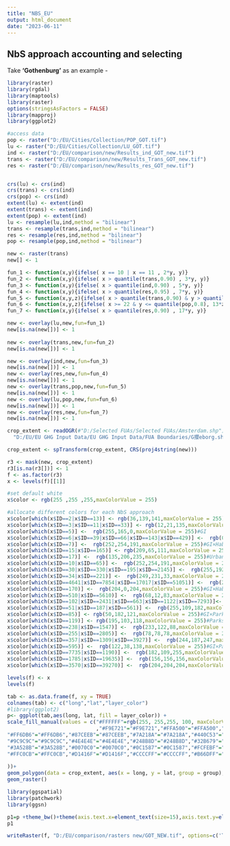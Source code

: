---
title: "NBS_EU"
output: html_document
date: "2023-06-11"
---

## NbS approach accounting and selecting

Take **'Gothenburg'** as an example -

```{r}
library(raster)
library(rgdal)
library(maptools)
library(raster)
options(stringsAsFactors = FALSE)
library(mapproj)
library(ggplot2)
```

```{r}
#access data
pop <- raster("D:/EU/Cities/Collection/POP_GOT.tif")
lu <- raster("D:/EU/Cities/Collection/LU_GOT.tif")
ind <- raster("D:/EU/comparison/new/Results_ind_GOT_new.tif")
trans <- raster("D:/EU/comparison/new/Results_Trans_GOT_new.tif")
res <- raster("D:/EU/comparison/new/Results_res_GOT_new.tif")


crs(lu) <- crs(ind)
crs(trans) <- crs(ind)
crs(pop) <- crs(ind)
extent(lu) <- extent(ind)
extent(trans) <- extent(ind)
extent(pop) <- extent(ind)
lu <- resample(lu,ind,method = "bilinear")
trans <- resample(trans,ind,method = "bilinear")
res <- resample(res,ind,method = "bilinear")
pop <- resample(pop,ind,method = "bilinear")
```

```{r}
new <- raster(trans)
new[] <- 1

fun_1 <- function(x,y){ifelse( x == 10 | x == 11 , 2*y, y)} 
fun_2 <- function(x,y){ifelse( x > quantile(trans,0.90) , 3*y, y)}
fun_3 <- function(x,y){ifelse( x > quantile(ind,0.90) , 5*y, y)}
fun_4 <- function(x,y){ifelse( x > quantile(res,0.95) , 7*y, y)}
fun_5 <- function(x,y,z){ifelse( x > quantile(trans,0.90) & y > quantile(pop,0.75), 11*z, z)}
fun_6 <- function(x,y,z){ifelse( x >= 22 & y <= quantile(pop,0.8), 13*z, z)}
fun_7 <- function(x,y){ifelse( x > quantile(res,0.90) , 17*y, y)}
```

```{r}
new <- overlay(lu,new,fun=fun_1)
new[is.na(new[])] <- 1
 
new <- overlay(trans,new,fun=fun_2)
new[is.na(new[])] <- 1

new <- overlay(ind,new,fun=fun_3)
new[is.na(new[])] <- 1
new <- overlay(res,new,fun=fun_4)
new[is.na(new[])] <- 1
new <- overlay(trans,pop,new,fun=fun_5)
new[is.na(new[])] <- 1
new <- overlay(lu,pop,new,fun=fun_6)
new[is.na(new[])] <- 1
new <- overlay(res,new,fun=fun_7)
new[is.na(new[])] <- 1
```

```{r}
crop_extent <- readOGR(#"D:/Selected FUAs/Selected FUAs/Amsterdam.shp")
  "D:/EU/EU GHG Input Data/EU GHG Input Data/FUA Boundaries/G攖eborg.shp")
```

```{r}
crop_extent <- spTransform(crop_extent, CRS(proj4string(new)))

r3 <- mask(new, crop_extent)
r3[is.na(r3[])] <- 1
f <- as.factor(r3)
x <- levels(f)[[1]]
```

```{r}
#set default white
x$color <- rgb(255 ,255 ,255,maxColorValue = 255)

#allocate different colors for each NbS approach
x$color[which(x$ID==2|x$ID==13)] <- rgb(36,139,141,maxColorValue = 255)#Natural Habitat
x$color[which(x$ID==3|x$ID==11|x$ID==33)] <- rgb(12,21,135,maxColorValue = 255)#Road Green
x$color[which(x$ID==5)] <-  rgb(255,165,0,maxColorValue = 255)#GI
x$color[which(x$ID==6|x$ID==39|x$ID==66|x$ID==143|x$ID==429)] <-  rgb(0,112,192,maxColorValue = 255)#Habitat×Road
x$color[which(x$ID==7)] <-  rgb(252,254,191,maxColorValue = 255)#GI×Habitat
x$color[which(x$ID==15|x$ID==165)] <- rgb(209,65,111,maxColorValue = 255)#GI×Road
x$color[which(x$ID==17)] <-  rgb(135,206,235,maxColorValue = 255)#Urban Parks
x$color[which(x$ID==10|x$ID==65)] <-  rgb(252,254,191,maxColorValue = 255)#GI×Habitat
x$color[which(x$ID==30|x$ID==330|x$ID==195|x$ID==2145)] <-  rgb(255,192,203,maxColorValue = 255)#GI×Habitat×Road
x$color[which(x$ID==34|x$ID==221)] <-  rgb(249,231,33,maxColorValue = 255)#Habitat×Parks
x$color[which(x$ID==4641|x$ID==7854|x$ID==17017|x$ID==51051)] <-  rgb(204,204,255,maxColorValue = 255)#Habitat×Road×Parks×Building
x$color[which(x$ID==170)] <-  rgb(204,0,204,maxColorValue = 255)#GI×Habitat×Parks
x$color[which(x$ID==510|x$ID==5610)] <-  rgb(68,12,83,maxColorValue = 255)#GI×Habitat×Road×Parks
x$color[which(x$ID==102|x$ID==2431|x$ID==663|x$ID==1122|x$ID==7293)]<-  rgb(58,82,139,maxColorValue = 255)#Habitat×Road×Parks
x$color[which(x$ID==51|x$ID==187|x$ID==561)] <-  rgb(255,109,182,maxColorValue = 255)#Road×Parks
x$color[which(x$ID==85)] <- rgb(50,182,121,maxColorValue = 255)#GI×Parks
x$color[which(x$ID==119)] <- rgb(195,103,118,maxColorValue = 255)#Parks×Building
x$color[which(x$ID==238|x$ID==1547)] <-  rgb(233,122,88,maxColorValue = 255)#Habitat×Parks×Building
x$color[which(x$ID==255|x$ID==2805)] <-  rgb(78,78,78,maxColorValue = 255)#GI×Road×Parks
x$color[which(x$ID==357|x$ID==1309|x$ID==3927)] <-  rgb(244,187,247,maxColorValue = 255)#Road×Parks×Building
x$color[which(x$ID==595)] <-  rgb(122,38,138,maxColorValue = 255)#GI×Parks×Building
x$color[which(x$ID==7735|x$ID==1190)] <-  rgb(182,109,255,maxColorValue = 255)#GI×Habitat×Parks×Building
x$color[which(x$ID==1785|x$ID==19635)] <-  rgb(156,156,156,maxColorValue = 255)#GI×Road×Parks×Building
x$color[which(x$ID==3570|x$ID==39270)] <-  rgb(204,204,204,maxColorValue = 255)#GI×Habitat×Road×Parks×Building

levels(f) <- x
levels(f)
```

```{r}
tab <- as.data.frame(f, xy = TRUE)
colnames(tab) <- c("long","lat","layer_color")
#library(ggplot2)
p<- ggplot(tab,aes(long, lat, fill = layer_color)) +    
scale_fill_manual(values = c("#FFFFFF"=rgb(255, 255,255, 100, maxColorValue = 255)#set white as transparent 
                             ,"#F9E721"="#F9E721","#FFA500"="#FFA500","#E97A58"="#E97A58",
"#FF6DB6"="#FF6DB6","#87CEEB"="#87CEEB","#7A218A"="#7A218A","#440C53"="#440C53","#CCCCCC"="#CCCCCC",
"#9C9C9C"="#9C9C9C","#4E4E4E"="#4E4E4E","#248B8D"="#248B8D","#32B679"="#32B679","#F4BBF7"="#F4BBF7",
"#3A528B"="#3A528B","#0070C0"="#0070C0","#0C1587"="#0C1587","#FCFEBF"="#FCFEBF","#C36776"="#C36776",
"#FFC0CB"="#FFC0CB","#D1416F"="#D1416F","#CCCCFF"="#CCCCFF","#B66DFF"="#B66DFF","#CC00CC"="#CC00CC"
                             
))+
geom_polygon(data = crop_extent, aes(x = long, y = lat, group = group), colour = "black", fill = NA)+
geom_raster()
```

```{r}
library(ggspatial)
library(patchwork)
library(ggsn)

p1=p +theme_bw()+theme(axis.text.x=element_text(size=15),axis.text.y=element_text(size=15),panel.grid.major = element_blank(),panel.grid.minor = element_blank(),axis.title = element_blank(),plot.title=element_text(hjust=0.5,vjust=-7,size=20))+labs(title = "Gothenburg")+guides(fill="none")+annotation_scale()
p1
```

```{r}
writeRaster(f, "D:/EU/comparison/rasters new/GOT_NEW.tif", options=c('TFW=YES'),overwrite=TRUE)
```
